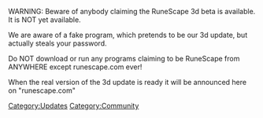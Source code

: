{{Update|date = 24 June 2003}}

WARNING: Beware of anybody claiming the RuneScape 3d beta is available. It is NOT yet available.

We are aware of a fake program, which pretends to be our 3d update, but actually steals your password.

Do NOT download or run any programs claiming to be RuneScape from ANYWHERE except runescape.com ever!

When the real version of the 3d update is ready it will be announced here on "runescape.com"
[[Category:Updates]]
[[Category:Community]]

